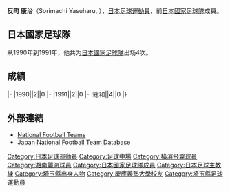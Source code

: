 {{Infobox football biography
|name=反町康治
|image=
|fullname=反町康治
|birth_date={{Birth date and age|1964|3|8}}
|cityofbirth=[[埼玉縣|埼玉縣]]
|countryofbirth=[[日本|日本]]
|height=1.73 m
|position=[[中场|中场]]
|currentclub=
|years=1987-1993<br/>1994-1997
|clubs=[[橫濱飛翼|全日空/橫濱飛翼]]<br/>[[湘南比馬|平塚比馬]]
|caps(goals)=
|nationalyears=1990-1991
|nationalteam=[[日本國家足球隊|日本]]
|nationalcaps(goals)=4 (0)
}}
'''反町 康治'''（Sorimachi Yasuharu, {{Bd|1964年|3月8日||}}），[[日本|日本]][[足球|足球]][[運動員|運動員]]，前[[日本國家足球隊|日本國家足球隊]]成員。

==日本國家足球隊==
从1990年到1991年，他共为[[日本國家足球隊|日本國家足球隊]]出场4次。

==成績==
{{Football player national team statistics|JPN}}
|-
|1990||2||0
|-
|1991||2||0
|-
!總和||4||0
|}

==外部連結==
{{Reflist}}
*[http://www.national-football-teams.com/v2/player.php?id=35815 National Football Teams]{{Wayback|url=http://www.national-football-teams.com/v2/player.php?id=35815 |date=20121012110632 }}
*[https://web.archive.org/web/20130922040719/http://www.japannationalfootballteam.com/en/players/sorimachi_yasuharu.html Japan National Football Team Database]

{{Japan-sport-bio-stub}}
{{Soccer-player-stub}}
{{2008年奥运会男子足球日本参赛名单}}

[[Category:日本足球運動員|Category:日本足球運動員]]
[[Category:足球中場|Category:足球中場]]
[[Category:橫濱飛翼球員|Category:橫濱飛翼球員]]
[[Category:湘南麗海球員|Category:湘南麗海球員]]
[[Category:日本國家足球隊成員|Category:日本國家足球隊成員]]
[[Category:日本足球主教練|Category:日本足球主教練]]
[[Category:埼玉縣出身人物|Category:埼玉縣出身人物]]
[[Category:慶應義塾大學校友|Category:慶應義塾大學校友]]
[[Category:埼玉縣足球運動員|Category:埼玉縣足球運動員]]